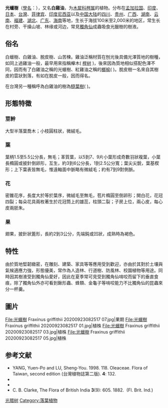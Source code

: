{{Speciesbox
| name = 光蠟樹
| status = 
| status_system = 
| image =Fraxinus griffithii3.jpg|280px
| genus = Fraxinus
| species = griffithii
| authority = C. B. Clarke|synonyms=* ''Fraxinus guilinensis'' S. Lee et F. N. Wei
*''Fraxinus retusa'' auct. non Champ.: Henry, A List of Plants from Formosa 59. 1896.  (List Pl. Formos., 福爾摩沙植物名錄)  
*''Fraxinus formosana'' Hayata, Materials for a flora of Formosa 189. 1911.  (Mat. Fl. Formos.) 
*''Fraxinus minute-punctata'' Hayata, Materials for a flora of Formosa 190. 1911.  (Mat. Fl. Formos.)  
*''Fraxinus retusa'' Champ. var. ''kosyunensis'' Mori, Transactions of the Natural History Society of Formosa 30: 296. 1940.  (Trans. Nat. Hist. Soc. Formos., 台灣博物學會會報)
}}
{{Commonscat|Fraxinus griffithii}}
'''光蠟樹'''（[[學名|學名]]：{{lang|la|''Fraxinus griffithii''}}），又名'''白雞油'''，为[[木犀科|木犀科]][[梣属|梣属]]的植物。分布在[[孟加拉国|孟加拉国]]、[[印度|印度]]、[[日本|日本]]、[[台灣|台灣]]、[[菲律宾|菲律宾]]、[[印度尼西亚|印度尼西亚]]以及[[中国大陆|中国大陆]]的[[四川|四川]]、[[贵州|贵州]]、[[广西|广西]]、[[湖南|湖南]]、[[云南|云南]]、[[福建|福建]]、[[湖北|湖北]]、[[广东|广东]]、[[海南|海南]]等地，生长于海拔100米至2,000米的地区，常生长在村旁、干燥山坡、林缘或河边，常見[[獨角仙|獨角仙]]成蟲吸食光臘樹的樹液。

== 俗名 ==
白蠟樹、白雞油、脫皮樹、山苦楝。雞油泛稱材質在刨光後具備光澤質地的樹種，如同上過雞油一般，最早用來指稱櫸木( [[榉树|榉树]]{{lang|la|''Zelkova serrata''}} )，後來因為質地相似搭配色澤不同，因而有了白雞油之稱的光蠟樹、紅雞油之稱的[[榔榆|榔榆]]( {{lang|la|''Ulmus parvifolia''}} )。脫皮樹一名來自其樹皮的雲狀剝落，有如在脫皮一般，因而得名。

在台灣另一種稱呼為白雞油的樹為[[糙叶树|糙葉樹]]( {{lang|la|''Aphananthe aspera''}} )。

== 形態特徵 ==
=== 莖幹 ===
大型半落葉喬木；小枝圓柱狀，微絨毛。
=== 葉 ===
葉柄1.5至5.5公分長，無毛；革質葉，以5到7、9片小葉形成奇數羽狀複葉，小葉長橢圓或披針倒卵形，互生，約3到6公分長，1到2.5公分寬；葉尖尖銳，葉基楔形；上下葉表皆無毛，惟遠軸面中脈略有微絨毛；約有7到9對側脈。

=== 花 ===
密錐花序，長度大於等於葉序，微絨毛至無毛，苞片橢圓至倒卵形；開白花，花冠四裂；每朵花具兩枚著生於花冠筒上的雄蕊，柱頭二裂；子房上位，兩心皮，每心皮兩胚朱。
=== 果 ===
翅果，披針狀篦形，長約2到3公分，先端鈍或凹狀，成熟時為褐色。

== 特性 ==
由於質地堅韌緻密，在雕刻、建築、家具等等應用受到歡迎，亦由於其對於土壤與氣候適應力強，形態優美，常作為人造林、行道樹、防風林、校園植物等用途。同時因其樹液受到獨角仙愛好，因此在夏季常可見受到獨角仙啃咬而留下的垂直食痕，除了獨角仙外亦可看到鍬形蟲、蜂類、金龜子等啃咬能力不比獨角仙的昆蟲來分一杯羹。

== 圖片 ==
<gallery>
File:光蠟樹 Fraxinus griffithii 20200923082517 07.jpg|果期
File:光蠟樹 Fraxinus griffithii 20200923082517 01.jpg|植株
File:光蠟樹 Fraxinus griffithii 20200923082517 03.jpg|植株
File:光蠟樹 Fraxinus griffithii 20200923082517 05.jpg|植株
</gallery>

==参考文献==
{{reflist}}
* YANG, Yuen-Po and LU, Sheng-You. 1998. 118. Oleaceae. Flora of Taiwan, second edition (台灣植物誌第二版). '''4''': 132.
* {{cite web| url =http://www.bioinfo.cn/db05/KmzwSpecies.php?action=view&id=14068| title =光蜡树| work =《中国高等植物数据库全库》| publisher =中国科学院微生物研究所| author =昆明植物研究所| accessdate =2009-02-24| deadurl =yes| archiveurl =https://web.archive.org/web/20160305074646/http://www.bioinfo.cn/db05/KmzwSpecies.php?action=view&id=14068| archivedate =2016-03-05}}
* {{TaiBNET| zh=白雞油 | id=400871 | binomial=Fraxinus griffithii | authority=C. B. Clarke, 1882 | var= | accessdate=2013-01-24}}
*C. B. Clarke, The Flora of British India '''3'''(9): 605. 1882.  (Fl. Brit. Ind.)
{{Taxonbar|from=Q5963800}}

[[Category:梣属|光腊树]]
[[Category:落葉植物|Category:落葉植物]]